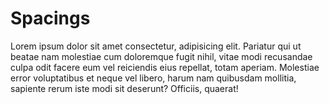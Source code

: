 
<Meta title="Design Tokens/Spacings" />

# Spacings

Lorem ipsum dolor sit amet consectetur, adipisicing elit. Pariatur qui ut
beatae nam molestiae cum doloremque fugit nihil, vitae modi recusandae culpa
odit facere eum vel reiciendis eius repellat, totam aperiam. Molestiae error
voluptatibus et neque vel libero, harum nam quibusdam mollitia, sapiente rerum
iste modi sit deserunt? Officiis, quaerat!

<DesignTokenDocBlock categoryName="Spacings" maxHeight="auto" />

